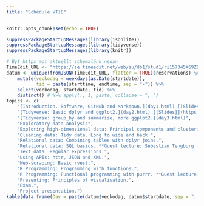 ```yaml
---
title: "Schedule VT18"
---
```


```r
knitr::opts_chunk$set(echo = TRUE)
```

```r
suppressPackageStartupMessages(library(jsonlite))
suppressPackageStartupMessages(library(tidyverse))
suppressPackageStartupMessages(library(knitr))

# Byt https mot aktuellt schemalänk nedan
TimeEdit_URL <- "https://se.timeedit.net/web/su/db1/stud1/ri157345X69Z06Q5Z86g2Ye0yZ076Y32Q0ngQY5Q5572l073oQb5ZWn54%C3%A4KW6c5unQWrl1boW3Z3qud3uuXahWd7blK6Qa765XW1pcBW8W54j6Lj4Wp8VW5W0586m53Xa%C3%A47V0nXao7YXY7w54WX58W568613XY56WW3133wcYIvw0W9Y5x4VorW94XxWW6o94a6oV8W1Wj2oYWV1Wo55WYV677W6Yo3V3X95V0.json"
datum <- unique(fromJSON(TimeEdit_URL, flatten = TRUE)$reservations) %>% 
    mutate(veckodag = weekdays(as.Date(startdate)), 
           tid = paste(starttime, endtime, sep = "-")) %>% 
    select(veckodag, startdate, tid) %>% 
    distinct() # %>% apply(., 1, paste, collapse = ", ")
topics <- c(
    "[Introduction. Software, GitHub and Markdown.](day1.html) [[Slides]](https://rawgit.com/MT5013-VT18/MT5013-VT18.github.io/master/slides/slide1.html#1)",
    "[Tidyverse: Basic dplyr and ggplot2.](day2.html) [[Slides]](https://rawgit.com/MT5013-VT18/MT5013-VT18.github.io/master/slides/slide2.html#1)",
    "[Tidyverse: group_by and summarise, more ggplot2.](day3.html)",
    "Exploratory data analysis",
    "Exploring high-dimensional data: Principal components and clustering",
    "Cleaning data: Tidy data. Long to wide and back.",
    "Relational data: Combining tables with dplyr joins.",
    "Relational data: SQL basics. **Guest lecture: Sebastian Tengborg from [King](https://king.com/sv)**",
    "Text data: Regular expressions.",
    "Using APIs: httr, JSON and XML.",
    "Web-scraping: Basic rvest.",
    "R Programming: Programming with functions.",
    "R Programming: Functional programming with purrr. **Guest lecture: Mehrdad Mamaghani from [Prime](https://primegroup.com/article/insight-mapping-usa-on-facebook-the-case-for-macro-targeting/)**",
    "Presenting: Principles of visualisation.",
    "Exam.",
    "Project presentation.")
kable(data.frame(Day = paste(datum$veckodag, datum$startdate, sep = ", "), Time = datum$tid, Topic = topics))
```
